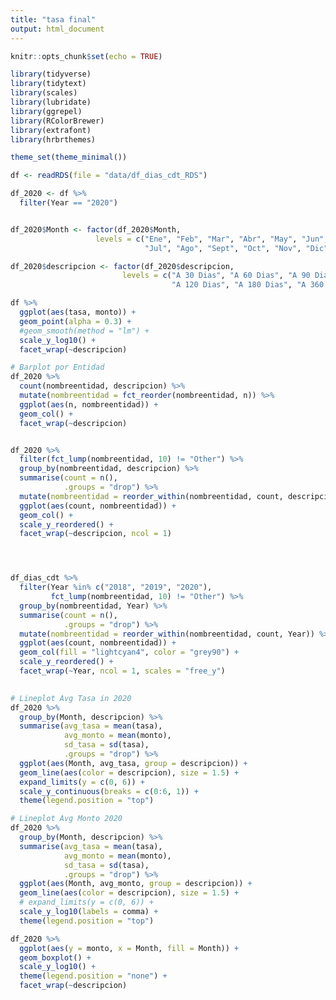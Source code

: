```yaml
---
title: "tasa final"
output: html_document
---
```


```r
knitr::opts_chunk$set(echo = TRUE)
```

```r
library(tidyverse)
library(tidytext)
library(scales)
library(lubridate)
library(ggrepel)
library(RColorBrewer)
library(extrafont)
library(hrbrthemes)

theme_set(theme_minimal())

df <- readRDS(file = "data/df_dias_cdt_RDS")

df_2020 <- df %>% 
  filter(Year == "2020")


df_2020$Month <- factor(df_2020$Month,
                   levels = c("Ene", "Feb", "Mar", "Abr", "May", "Jun",
                              "Jul", "Ago", "Sept", "Oct", "Nov", "Dic"))

df_2020$descripcion <- factor(df_2020$descripcion,
                         levels = c("A 30 Dias", "A 60 Dias", "A 90 Dias",
                                    "A 120 Dias", "A 180 Dias", "A 360 Dias"))
```

```r
df %>% 
  ggplot(aes(tasa, monto)) +
  geom_point(alpha = 0.3) +
  #geom_smooth(method = "lm") +
  scale_y_log10() +
  facet_wrap(~descripcion)
```


```r
# Barplot por Entidad
df_2020 %>% 
  count(nombreentidad, descripcion) %>% 
  mutate(nombreentidad = fct_reorder(nombreentidad, n)) %>% 
  ggplot(aes(n, nombreentidad)) +
  geom_col() +
  facet_wrap(~descripcion)


df_2020 %>% 
  filter(fct_lump(nombreentidad, 10) != "Other") %>% 
  group_by(nombreentidad, descripcion) %>% 
  summarise(count = n(),
            .groups = "drop") %>% 
  mutate(nombreentidad = reorder_within(nombreentidad, count, descripcion)) %>% 
  ggplot(aes(count, nombreentidad)) +
  geom_col() +
  scale_y_reordered() +
  facet_wrap(~descripcion, ncol = 1)




df_dias_cdt %>% 
  filter(Year %in% c("2018", "2019", "2020"),
         fct_lump(nombreentidad, 10) != "Other") %>%
  group_by(nombreentidad, Year) %>% 
  summarise(count = n(),
            .groups = "drop") %>%
  mutate(nombreentidad = reorder_within(nombreentidad, count, Year)) %>%
  ggplot(aes(count, nombreentidad)) +
  geom_col(fill = "lightcyan4", color = "grey90") +
  scale_y_reordered() +
  facet_wrap(~Year, ncol = 1, scales = "free_y")
  
```










```r

# Lineplot Avg Tasa in 2020
df_2020 %>% 
  group_by(Month, descripcion) %>% 
  summarise(avg_tasa = mean(tasa),
            avg_monto = mean(monto),
            sd_tasa = sd(tasa),
            .groups = "drop") %>% 
  ggplot(aes(Month, avg_tasa, group = descripcion)) +
  geom_line(aes(color = descripcion), size = 1.5) +
  expand_limits(y = c(0, 6)) + 
  scale_y_continuous(breaks = c(0:6, 1)) +
  theme(legend.position = "top")

# Lineplot Avg Monto 2020
df_2020 %>% 
  group_by(Month, descripcion) %>% 
  summarise(avg_tasa = mean(tasa),
            avg_monto = mean(monto),
            sd_tasa = sd(tasa),
            .groups = "drop") %>% 
  ggplot(aes(Month, avg_monto, group = descripcion)) +
  geom_line(aes(color = descripcion), size = 1.5) +
  # expand_limits(y = c(0, 6)) + 
  scale_y_log10(labels = comma) +
  theme(legend.position = "top")
```

```r

df_2020 %>% 
  ggplot(aes(y = monto, x = Month, fill = Month)) +
  geom_boxplot() +
  scale_y_log10() +
  theme(legend.position = "none") +
  facet_wrap(~descripcion)
  
```

